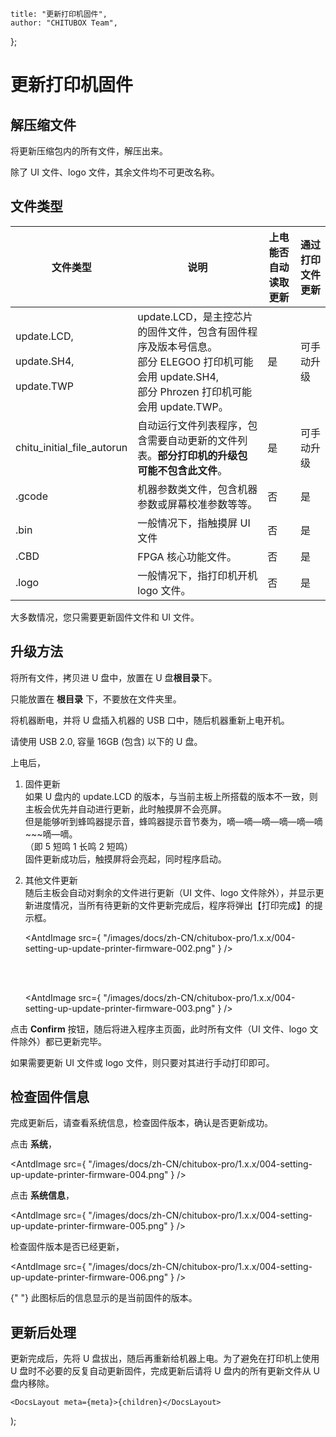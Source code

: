 
	title: "更新打印机固件",
	author: "CHITUBOX Team",
};

# 更新打印机固件

## 解压缩文件

将更新压缩包内的所有文件，解压出来。

<ImageContainer>
	<AntdImage
		src={
			"/images/docs/zh-CN/chitubox-pro/1.x.x/004-setting-up-update-printer-firmware-001.png"
		}
	/>
</ImageContainer>

<Admonition type="warning" title="警告">
	除了 UI 文件、logo 文件，其余文件均不可更改名称。
</Admonition>

## 文件类型

| 文件类型                                                     | 说明                                                                                                                                                        | 上电能否自动读取更新 | 通过打印文件更新 |
| ------------------------------------------------------------ | ----------------------------------------------------------------------------------------------------------------------------------------------------------- | -------------------- | ---------------- |
| update.LCD, <br /><br /> update.SH4, <br /><br /> update.TWP | update.LCD，是主控芯片的固件文件，包含有固件程序及版本号信息。<br /> 部分 ELEGOO 打印机可能会用 update.SH4, <br /> 部分 Phrozen 打印机可能会用 update.TWP。 | 是                   | 可手动升级       |
| chitu_initial_file_autorun                                   | 自动运行文件列表程序，包含需要自动更新的文件列表。**部分打印机的升级包可能不包含此文件**。                                                                  | 是                   | 可手动升级       |
| .gcode                                                       | 机器参数类文件，包含机器参数或屏幕校准参数等等。                                                                                                            | 否                   | 是               |
| .bin                                                         | 一般情况下，指触摸屏 UI 文件                                                                                                                                | 否                   | 是               |
| .CBD                                                         | FPGA 核心功能文件。                                                                                                                                         | 否                   | 是               |
| .logo                                                        | 一般情况下，指打印机开机 logo 文件。                                                                                                                        | 否                   | 是               |

<Admonition type="tip" title="提示">
	大多数情况，您只需要更新固件文件和 UI 文件。
</Admonition>

## 升级方法

将所有文件，拷贝进 U 盘中，放置在 U 盘**根目录**下。

<Admonition type="warning" title="警告">
	只能放置在 <b>根目录</b> 下，不要放在文件夹里。
</Admonition>

将机器断电，并将 U 盘插入机器的 USB 口中，随后机器重新上电开机。

<Admonition type="note" title="注意">
	请使用 USB 2.0, 容量 16GB (包含) 以下的 U 盘。
</Admonition>

上电后，

1. 固件更新 <br />
   如果 U 盘内的 update.LCD 的版本，与当前主板上所搭载的版本不一致，则主板会优先并自动进行更新，此时触摸屏不会亮屏。 <br />
   但是能够听到蜂鸣器提示音，蜂鸣器提示音节奏为，嘀—嘀—嘀—嘀—嘀—嘀~~~嘀—嘀。 <br />
   （即 5 短鸣 1 长鸣 2 短鸣） <br />
   固件更新成功后，触摸屏将会亮起，同时程序启动。 <br />

1. 其他文件更新 <br />
   随后主板会自动对剩余的文件进行更新（UI 文件、logo 文件除外），并显示更新进度情况，当所有待更新的文件更新完成后，程序将弹出【打印完成】的提示框。 <br />

    <AntdImage
    	src={
    		"/images/docs/zh-CN/chitubox-pro/1.x.x/004-setting-up-update-printer-firmware-002.png"
    	}
    />

    <br />
    <br />

    <AntdImage
    	src={
    		"/images/docs/zh-CN/chitubox-pro/1.x.x/004-setting-up-update-printer-firmware-003.png"
    	}
    />

点击 **Confirm** 按钮，随后将进入程序主页面，此时所有文件（UI 文件、logo 文件除外）都已更新完毕。

<Admonition type="note" title="注意">
	如果需要更新 UI 文件或 logo 文件，则只要对其进行手动打印即可。
</Admonition>

## 检查固件信息

完成更新后，请查看系统信息，检查固件版本，确认是否更新成功。

点击 **系统**，

<AntdImage
	src={
		"/images/docs/zh-CN/chitubox-pro/1.x.x/004-setting-up-update-printer-firmware-004.png"
	}
/>

点击 **系统信息**，

<AntdImage
	src={
		"/images/docs/zh-CN/chitubox-pro/1.x.x/004-setting-up-update-printer-firmware-005.png"
	}
/>

检查固件版本是否已经更新，

<AntdImage
	src={
		"/images/docs/zh-CN/chitubox-pro/1.x.x/004-setting-up-update-printer-firmware-006.png"
	}
/>

<p>
	<AntdImage
		src={
			"/images/docs/zh-CN/chitubox-pro/1.x.x/004-setting-up-update-printer-firmware-007.png"
		}
		style={{ width: 50 }}
	/>{" "}
	此图标后的信息显示的是当前固件的版本。
</p>

## 更新后处理

更新完成后，先将 U 盘拔出，随后再重新给机器上电。为了避免在打印机上使用 U 盘时不必要的反复自动更新固件，完成更新后请将 U 盘内的所有更新文件从 U 盘内移除。

	<DocsLayout meta={meta}>{children}</DocsLayout>
);
